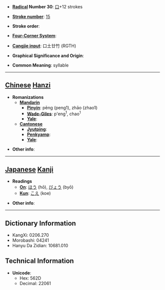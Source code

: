 * '''[[Wiktionary:Chinese radical index| Radical]] Number 30''': [[Wiktionary:Chinese radical index 口|口]]+12 strokes

* '''[[Wiktionary:Chinese total strokes index|Stroke number]]''': [[Wiktionary:Chinese total strokes index 15|15]]

* '''Stroke order''': 

* '''[[Wiktionary:Chinese four corner index|Four-Corner System]]''': 

* '''[[Wiktionary:Chinese Cangjie index|Cangjie input]]''': 口土廿竹 (RGTH)

* '''Graphical Significance and Origin''': 

* '''Common Meaning''': syllable

----

== [[Chinese]] [[Hanzi]] ==

* '''Romanizations'''
** '''[[Mandarin]]'''
*** '''[[Pinyin]]''': pēng (peng1), zhāo (zhao1)
*** '''[[Wade-Giles]]''': p'eng<sup>1</sup>, chao<sup>1</sup>
*** '''[[Yale]]''': 
** '''[[Cantonese]]'''
*** '''[[Jyutping]]''':
*** '''[[Penkyamp]]''': 
*** '''[[Yale]]''': 

* '''Other info''': 

----

== [[Japanese]] [[Kanji]] ==

* '''Readings'''
** '''[[On]]''': [[ほう]] (hō), [[びょう]] (byō)
** '''[[Kun]]''': [[こえ]] (koe)

* '''Other info''':  

----

== Dictionary Information ==

* KangXi: 0206.270
* Morobashi: 04241
* Hanyu Da Zidian: 10681.010

== Technical Information ==

* '''Unicode''':
** Hex: 562D
** Decimal: 22061